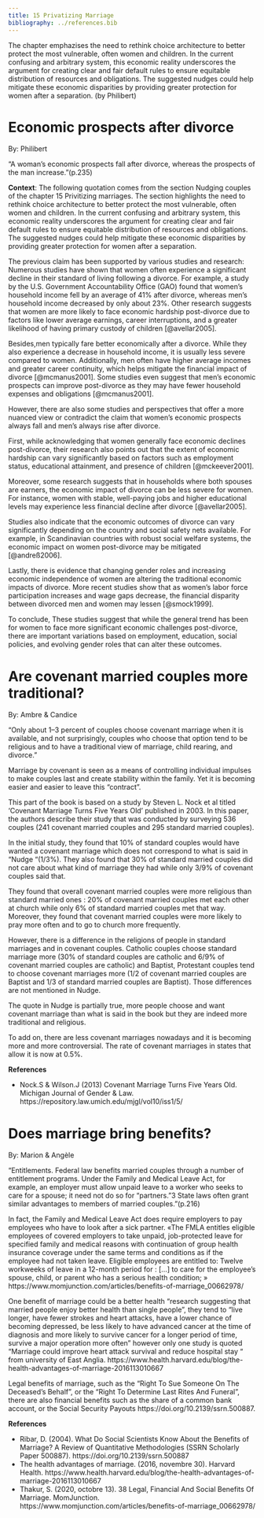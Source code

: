 ```yaml
---
title: 15 Privatizing Marriage
bibliography: ../references.bib
---
```


::: callout-note
The chapter emphazises the need to rethink choice architecture to better protect the most vulnerable, often women and children. In the current confusing and arbitrary system, this economic reality underscores the argument for creating clear and fair default rules to ensure equitable distribution of resources and obligations. The suggested nudges could help mitigate these economic disparities by providing greater protection for women after a separation. (by Philibert)
:::

# Economic prospects after divorce

::: author
By: Philibert
:::

::: highlight-quote
“A woman’s economic prospects fall after divorce, whereas the prospects of the man increase.”(p.235)
:::

**Context**: The following quotation comes from the section Nudging couples of the chapter 15 Privitizing marriages. The section highlights the need to rethink choice architecture to better protect the most vulnerable, often women and children. In the current confusing and arbitrary system, this economic reality underscores the argument for creating clear and fair default rules to ensure equitable distribution of resources and obligations. The suggested nudges could help mitigate these economic disparities by providing greater protection for women after a separation.

The previous claim has been supported by various studies and research: Numerous studies have shown that women often experience a significant decline in their standard of living following a divorce. For example, a study by the U.S. Government Accountability Office (GAO) found that women's household income fell by an average of 41% after divorce, whereas men's household income decreased by only about 23%. Other research suggests that women are more likely to face economic hardship post-divorce due to factors like lower average earnings, career interruptions, and a greater likelihood of having primary custody of children [@avellar2005].

Besides,men typically fare better economically after a divorce. While they also experience a decrease in household income, it is usually less severe compared to women. Additionally, men often have higher average incomes and greater career continuity, which helps mitigate the financial impact of divorce [@mcmanus2001]. Some studies even suggest that men's economic prospects can improve post-divorce as they may have fewer household expenses and obligations [@mcmanus2001].

However, there are also some studies and perspectives that offer a more nuanced view or contradict the claim that women's economic prospects always fall and men's always rise after divorce.

First, while acknowledging that women generally face economic declines post-divorce, their research also points out that the extent of economic hardship can vary significantly based on factors such as employment status, educational attainment, and presence of children [@mckeever2001].

Moreover, some research suggests that in households where both spouses are earners, the economic impact of divorce can be less severe for women. For instance, women with stable, well-paying jobs and higher educational levels may experience less financial decline after divorce [@avellar2005].

Studies also indicate that the economic outcomes of divorce can vary significantly depending on the country and social safety nets available. For example, in Scandinavian countries with robust social welfare systems, the economic impact on women post-divorce may be mitigated [@andreß2006].

Lastly, there is evidence that changing gender roles and increasing economic independence of women are altering the traditional economic impacts of divorce. More recent studies show that as women’s labor force participation increases and wage gaps decrease, the financial disparity between divorced men and women may lessen [@smock1999].

To conclude, These studies suggest that while the general trend has been for women to face more significant economic challenges post-divorce, there are important variations based on employment, education, social policies, and evolving gender roles that can alter these outcomes.

# Are covenant married couples more traditional?

::: author
By: Ambre & Candice
:::

::: highlight-quote
"Only about 1–3 percent of couples choose covenant marriage when it is available, and not surprisingly, couples who choose that option tend to be religious and to have a traditional view of marriage, child rearing, and divorce."
:::

Marriage by covenant is seen as a means of controlling individual impulses to make couples last and create stability within the family. Yet it is becoming easier and easier to leave this “contract”.

This part of the book is based on a study by Steven L. Nock et al titled ‘Covenant Marriage Turns Five Years Old’ published in 2003. In this paper, the authors describe their study that was conducted by surveying 536 couples (241 covenant married couples and 295 standard married couples).

In the initial study, they found that 10% of standard couples would have wanted a covenant marriage which does not correspond to what is said in “Nudge “(1/3%). They also found that 30% of standard married couples did not care about what kind of marriage they had while only 3/9% of covenant couples said that.

They found that overall covenant married couples were more religious than standard married ones : 20% of covenant married couples met each other at church while only 6% of standard married couples met that way. Moreover, they found that covenant married couples were more likely to pray more often and to go to church more frequently.

However, there is a difference in the religions of people in standard marriages and in covenant couples. Catholic couples choose standard marriage more (30% of standard couples are catholic and 6/9% of covenant married couples are catholic) and Baptist, Protestant couples tend to choose covenant marriages more (1/2 of covenant married couples are Baptist and 1/3 of standard married couples are Baptist). Those differences are not mentioned in Nudge.

The quote in Nudge is partially true, more people choose and want covenant marriage than what is said in the book but they are indeed more traditional and religious.

To add on, there are less covenant marriages nowadays and it is becoming more and more controversial. The rate of covenant marriages in states that allow it is now at 0.5%.

**References** 

- Nock.S & Wilson.J (2013) Covenant Marriage Turns Five Years Old. Michigan Journal of Gender & Law. https://repository.law.umich.edu/mjgl/vol10/iss1/5/

# Does marriage bring benefits? 

::: author
By: Marion & Angèle
:::

::: highlight-quote
“Entitlements. Federal law benefits married couples through a number of entitlement programs. Under the Family and Medical Leave Act, for example, an employer must allow unpaid leave to a worker who seeks to care for a spouse; it need not do so for “partners.”3 State laws often grant similar advantages to members of married couples.”(p.216)
:::

In fact, the Family and Medical Leave Act does require employers to pay employees who have to look after a sick partner.  «The FMLA entitles eligible employees of covered employers to take unpaid, job-protected leave for specified family and medical reasons with continuation of group health insurance coverage under the same terms and conditions as if the employee had not taken leave. Eligible employees are entitled to: Twelve workweeks of leave in a 12-month period for : [...] to care for the employee’s spouse, child, or parent who has a serious health condition; » https://www.momjunction.com/articles/benefits-of-marriage_00662978/ 

One benefit of marriage could be a better health  “research suggesting that married people enjoy better health than single people”, they tend to “live longer, have fewer strokes and heart attacks, have a lower chance of becoming depressed, be less likely to have advanced cancer at the time of diagnosis and more likely to survive cancer for a longer period of time, survive a major operation more often ” however only one study is quoted “Marriage could improve heart attack survival and reduce hospital stay “ from university of East Anglia. https://www.health.harvard.edu/blog/the-health-advantages-of-marriage-2016113010667

Legal benefits of marriage, such as the “Right To Sue Someone On The Deceased’s Behalf”, or the “Right To Determine Last Rites And Funeral”, there are also financial benefits such as the share of a common bank account, or the Social Security Payouts https://doi.org/10.2139/ssrn.500887.

**References**

- Ribar, D. (2004). What Do Social Scientists Know About the Benefits of Marriage? A Review of Quantitative Methodologies (SSRN Scholarly Paper 500887). https://doi.org/10.2139/ssrn.500887
- The health advantages of marriage. (2016, novembre 30). Harvard Health. https://www.health.harvard.edu/blog/the-health-advantages-of-marriage-2016113010667
- Thakur, S. (2020, octobre 13). 38 Legal, Financial And Social Benefits Of Marriage. MomJunction. https://www.momjunction.com/articles/benefits-of-marriage_00662978/

